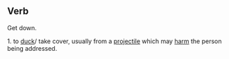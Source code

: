 == Verb==

Get down.
 
1. to [[duck]]/ take cover, usually from a [[projectile]] which may [[harm]] the person being addressed.